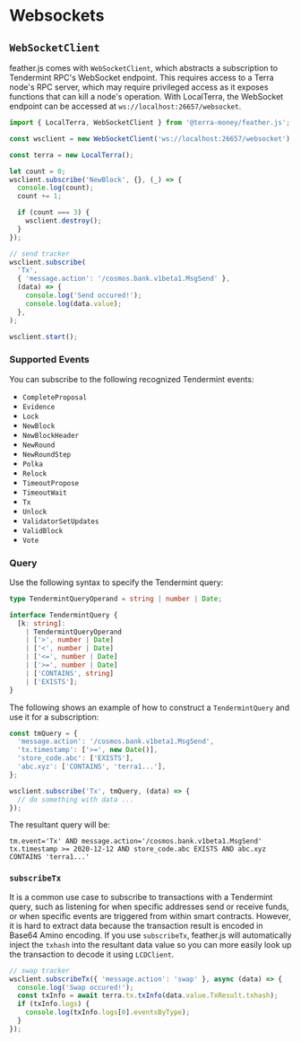 # Websockets

## `WebSocketClient`

feather.js comes with `WebSocketClient`, which abstracts a subscription to Tendermint RPC's WebSocket endpoint. This requires access to a Terra node's RPC server, which may require privileged access as it exposes functions that can kill a node's operation. With LocalTerra, the WebSocket endpoint can be accessed at `ws://localhost:26657/websocket`.

```ts
import { LocalTerra, WebSocketClient } from '@terra-money/feather.js';

const wsclient = new WebSocketClient('ws://localhost:26657/websocket');

const terra = new LocalTerra();

let count = 0;
wsclient.subscribe('NewBlock', {}, (_) => {
  console.log(count);
  count += 1;

  if (count === 3) {
    wsclient.destroy();
  }
});

// send tracker
wsclient.subscribe(
  'Tx',
  { 'message.action': '/cosmos.bank.v1beta1.MsgSend' },
  (data) => {
    console.log('Send occured!');
    console.log(data.value);
  },
);

wsclient.start();
```

### Supported Events

You can subscribe to the following recognized Tendermint events:

- `CompleteProposal`
- `Evidence`
- `Lock`
- `NewBlock`
- `NewBlockHeader`
- `NewRound`
- `NewRoundStep`
- `Polka`
- `Relock`
- `TimeoutPropose`
- `TimeoutWait`
- `Tx`
- `Unlock`
- `ValidatorSetUpdates`
- `ValidBlock`
- `Vote`

### Query

Use the following syntax to specify the Tendermint query:

```ts
type TendermintQueryOperand = string | number | Date;

interface TendermintQuery {
  [k: string]:
    | TendermintQueryOperand
    | ['>', number | Date]
    | ['<', number | Date]
    | ['<=', number | Date]
    | ['>=', number | Date]
    | ['CONTAINS', string]
    | ['EXISTS'];
}
```

The following shows an example of how to construct a `TendermintQuery` and use it for a subscription:

```ts
const tmQuery = {
  'message.action': '/cosmos.bank.v1beta1.MsgSend',
  'tx.timestamp': ['>=', new Date()],
  'store_code.abc': ['EXISTS'],
  'abc.xyz': ['CONTAINS', 'terra1...'],
};

wsclient.subscribe('Tx', tmQuery, (data) => {
  // do something with data ...
});
```

The resultant query will be:

`tm.event='Tx' AND message.action='/cosmos.bank.v1beta1.MsgSend' tx.timestamp >= 2020-12-12 AND store_code.abc EXISTS AND abc.xyz CONTAINS 'terra1...'`

### `subscribeTx`

It is a common use case to subscribe to transactions with a Tendermint query, such as listening for when specific addresses send or receive funds, or when specific events are triggered from within smart contracts. However, it is hard to extract data because the transaction result is encoded in Base64 Amino encoding. If you use `subscribeTx`, feather.js will automatically inject the `txhash` into the resultant data value so you can more easily look up the transaction to decode it using `LCDClient`.

```ts
// swap tracker
wsclient.subscribeTx({ 'message.action': 'swap' }, async (data) => {
  console.log('Swap occured!');
  const txInfo = await terra.tx.txInfo(data.value.TxResult.txhash);
  if (txInfo.logs) {
    console.log(txInfo.logs[0].eventsByType);
  }
});
```

